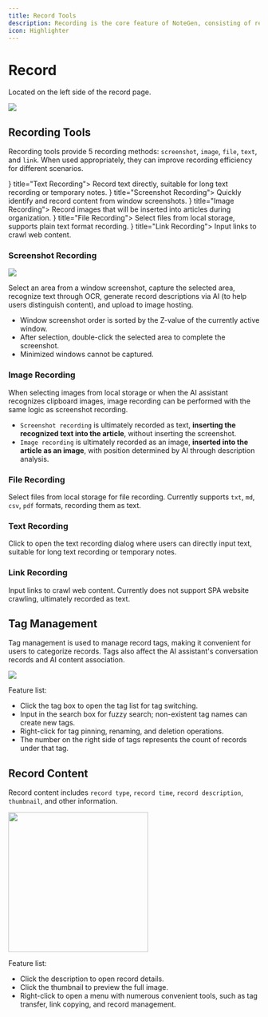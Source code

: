 ```yaml
---
title: Record Tools
description: Recording is the core feature of NoteGen, consisting of recording tools, tag management, and record content.
icon: Highlighter
---
```



# Record

Located on the left side of the record page.

<Image width="auto" height="auto" src="https://s2.loli.net/2025/05/23/7TpehH9ZAOF8Cuw.png" />

## Recording Tools

Recording tools provide 5 recording methods: `screenshot`, `image`, `file`, `text`, and `link`. When used appropriately, they can improve recording efficiency for different scenarios.

<Cards>
  <Card icon={<CopySlash />} title="Text Recording">
    Record text directly, suitable for long text recording or temporary notes.
  </Card>
  <Card icon={<ScanText />} title="Screenshot Recording">
    Quickly identify and record content from window screenshots.
  </Card>
  <Card icon={<ImagePlus />} title="Image Recording">
    Record images that will be inserted into articles during organization.
  </Card>
  <Card icon={<FilePlus />} title="File Recording">
    Select files from local storage, supports plain text format recording.
  </Card>
  <Card icon={<Link />} title="Link Recording">
    Input links to crawl web content.
  </Card>
</Cards>

### Screenshot Recording

<Image width="auto" height="auto" src="https://s2.loli.net/2025/05/29/QsPSBFw4qIHNgtl.png" />

Select an area from a window screenshot, capture the selected area, recognize text through OCR, generate record descriptions via AI (to help users distinguish content), and upload to image hosting.

- Window screenshot order is sorted by the Z-value of the currently active window.
- After selection, double-click the selected area to complete the screenshot.
- Minimized windows cannot be captured.

### Image Recording

When selecting images from local storage or when the AI assistant recognizes clipboard images, image recording can be performed with the same logic as screenshot recording.

- `Screenshot recording` is ultimately recorded as text, **inserting the recognized text into the article**, without inserting the screenshot.
- `Image recording` is ultimately recorded as an image, **inserted into the article as an image**, with position determined by AI through description analysis.

### File Recording

Select files from local storage for file recording. Currently supports `txt`, `md`, `csv`, `pdf` formats, recording them as text.

### Text Recording

Click to open the text recording dialog where users can directly input text, suitable for long text recording or temporary notes.

### Link Recording

Input links to crawl web content. Currently does not support SPA website crawling, ultimately recorded as text.

## Tag Management

Tag management is used to manage record tags, making it convenient for users to categorize records. Tags also affect the AI assistant's conversation records and AI content association.

<Image width="auto" height="auto" src="https://s2.loli.net/2025/05/23/VmhnPKqAlZt5xsk.png" />

Feature list:

- Click the tag box to open the tag list for tag switching.
- Input in the search box for fuzzy search; non-existent tag names can create new tags.
- Right-click for tag pinning, renaming, and deletion operations.
- The number on the right side of tags represents the count of records under that tag.

## Record Content

Record content includes `record type`, `record time`, `record description`, `thumbnail`, and other information.

<img width="280" src="https://s2.loli.net/2025/05/23/bYT1HlExqBWSLh5.png" />

Feature list:

- Click the description to open record details.
- Click the thumbnail to preview the full image.
- Right-click to open a menu with numerous convenient tools, such as tag transfer, link copying, and record management.
